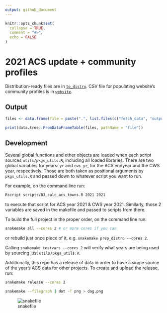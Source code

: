 ```yaml
---
output: github_document
---
```


<!-- README.md is generated from README.Rmd. Please edit that file -->

```r
knitr::opts_chunk$set(
  collapse = TRUE,
  comment = "#>",
  echo = FALSE
)
```

# 2021 ACS update + community profiles

Distribution-ready files are in [`to_distro`](to_distro). CSV file for populating website's community profiles is in [`website`](website).

## Output

```r
files <- data.frame(file = paste(".", list.files(c("fetch_data", "output_data", "to_distro", "website"), full.names = TRUE), sep = "/"))

print(data.tree::FromDataFrameTable(files, pathName = "file"))
```


## Development

Several global functions and other objects are loaded when each script sources `utils/pkgs_utils.R`, including all loaded libraries. There are two global variables for years: `yr` and `cws_yr`, for the ACS endyear and the CWS year, respectively. Those are both taken as positional arguments by `pkgs_utils.R` and passed down to whatever script you want to run. 

For example, on the command line run:

```bash
Rscript scripts/03_calc_acs_towns.R 2021 2021
```

to execute that script for ACS year 2021 & CWS year 2021. Similarly, those 2 variables are saved in the makefile and passed to scripts from there.

To build the full project in the proper order, on the command line run:

```bash
snakemake all --cores 2 # or more cores if you can
```

or rebuild just once piece of it, e.g. `snakemake prep_distro --cores 2`.

Calling `snakemake testvars --cores 2` will verify what years are being used by sourcing just `utils/pkgs_utils.R`.

Additionally, this repo has a release of data in order to have a single source of the year's ACS data for other projects. 
To create and upload the release, run: 

```bash
snakemake release --cores 2
```

```bash
snakemake --filegraph | dot -T png > dag.png
```

![snakefile](dag.png)


